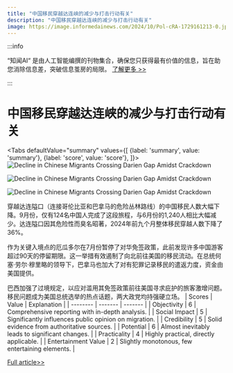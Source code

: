 ```yaml
---
title: "中国移民穿越达连峡的减少与打击行动有关"
description: "中国移民穿越达连峡的减少与打击行动有关"
image: https://image.informedainews.com/2024/10/Pol-cRA-1729161213-0.jpg
---
```



:::info

“知闻AI“ 是由人工智能编撰的刊物集合，确保您只获得最有价值的信息，旨在助您消除信息差，突破信息茧房的局限。  [了解更多 >>](/)

:::

# 中国移民穿越达连峡的减少与打击行动有关


<Tabs
	defaultValue="summary"
	values={[
	{label: 'summary', value: 'summary'},
	{label: 'score', value: 'score'},
]}>
<TabItem value="summary">
<img
  src="https://image.informedainews.com/2024/10/Pol-cRA-1729161213-0.jpg"
  alt="Decline in Chinese Migrants Crossing Darien Gap Amidst Crackdown"
/>

<img
  src="https://image.informedainews.com/2024/10/Pol-d1a-1729161213-1.jpg"
  alt="Decline in Chinese Migrants Crossing Darien Gap Amidst Crackdown"
/>

<img
  src="https://image.informedainews.com/2024/10/Pol-tzt-1729161213-2.jpg"
  alt="Decline in Chinese Migrants Crossing Darien Gap Amidst Crackdown"
/>



穿越达连隘口（连接哥伦比亚和巴拿马的危险丛林路线）的中国移民人数大幅下降。9月份，仅有124名中国人完成了这段旅程，与6月份的1,240人相比大幅减少。达连隘口因其危险性而臭名昭著，2024年前九个月整体移民穿越人数下降了36%。

作为关键入境点的厄瓜多尔在7月份暂停了对华免签政策，此前发现许多中国游客超过90天的停留期限。这一举措有效遏制了向北前往美国的移民流动。在总统何塞·劳尔·穆里略的领导下，巴拿马也加大了对有犯罪记录移民的遣返力度，资金由美国提供。

巴西加强了过境规定，以应对滥用其免签政策前往美国寻求庇护的旅客激增问题。移民问题成为美国总统选举的热点话题，两大政党均持强硬立场。
</TabItem>
<TabItem value="score">
	| Scores     | Value   | Explanation |
	| -------- | ------- | ------- |
	| Objectivity  | 6    | Comprehensive reporting with in-depth analysis.    |
	| Social Impact | 5     | Significantly influences public opinion on migration.    |
	| Credibility    | 5    | Solid evidence from authoritative sources.    |
	| Potential    | 6    | Almost inevitably leads to significant changes.    |
	| Practicality    | 4    | Highly practical, directly applicable.    |
	| Entertainment Value    | 2    | Slightly monotonous, few entertaining elements.    |
</TabItem>
</Tabs>

[Full article>>](https://asia.nikkei.com/Spotlight/Immigration/Chinese-migrant-crossings-through-Darien-Gap-plunge-after-crackdown)
